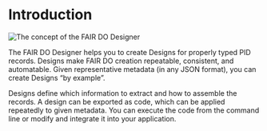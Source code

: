 # Introduction

![The concept of the FAIR DO Designer](./img/index/concept.drawio.svg)

The FAIR DO Designer helps you to create Designs for properly typed PID records.
Designs make FAIR DO creation repeatable, consistent, and automatable.
Given representative metadata (in any JSON format), you can create Designs “by example”.

Designs define which information to extract and how to assemble the records.
A design can be exported as code, which can be applied repeatedly to given metadata.
You can execute the code from the command line or modify and integrate it into your application.